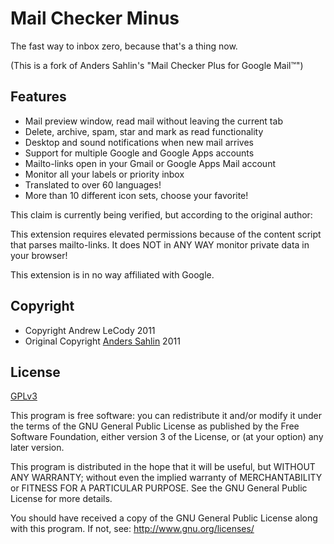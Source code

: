 = Mail Checker Minus =
The fast way to inbox zero, because that's a thing now.

(This is a fork of Anders Sahlin's "Mail Checker Plus for Google Mail™")

== Features ==
* Mail preview window, read mail without leaving the current tab
* Delete, archive, spam, star and mark as read functionality
* Desktop and sound notifications when new mail arrives
* Support for multiple Google and Google Apps accounts
* Mailto-links open in your Gmail or Google Apps Mail account
* Monitor all your labels or priority inbox
* Translated to over 60 languages!
* More than 10 different icon sets, choose your favorite!

This claim is currently being verified, but according to the original author:

This extension requires elevated permissions because of the content script that parses mailto-links. It does NOT in ANY WAY monitor private data in your browser!

This extension is in no way affiliated with Google.

== Copyright ==
* Copyright Andrew LeCody 2011
* Original Copyright [mailto:malakeen@gmail.com Anders Sahlin] 2011

== License ==
[http://www.gnu.org/licenses/gpl-3.0.html GPLv3]

This program is free software: you can redistribute it and/or modify
it under the terms of the GNU General Public License as published by
the Free Software Foundation, either version 3 of the License, or
(at your option) any later version.

This program is distributed in the hope that it will be useful,
but WITHOUT ANY WARRANTY; without even the implied warranty of
MERCHANTABILITY or FITNESS FOR A PARTICULAR PURPOSE.  See the
GNU General Public License for more details.

You should have received a copy of the GNU General Public License
along with this program.  If not, see: http://www.gnu.org/licenses/
